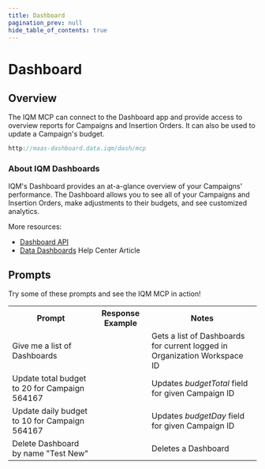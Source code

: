 ```yaml
---
title: Dashboard
pagination_prev: null
hide_table_of_contents: true
---
```




# Dashboard

## Overview

The IQM MCP can connect to the Dashboard app and provide access to overview reports for Campaigns and Insertion Orders. It can also be used to update a Campaign's budget. 

```c title="MCP Server"
http://maas-dashboard.data.iqm/dash/mcp
```

### About IQM Dashboards

IQM's Dashboard provides an at-a-glance overview of your Campaigns' performance. The Dashboard allows you to see all of your Campaigns and Insertion Orders, make adjustments to their budgets, and see customized analytics.  

More resources:
* [Dashboard API](/Guidelines/Dashboard-API-Guidelines/)
* [Data Dashboards<ExternalLink />](https://help.iqm.com/en/collections/11510700-data-dashboards) Help Center Article

## Prompts

Try some of these prompts and see the IQM MCP in action!


<table className='mcpTable' style={{maxWidth: "fit-content"}}>
<th style={{ minWidth: "300px"}}>Prompt</th>
<th>Response Example</th>
<th>Notes</th>
<tr>
  <td>Give me a list of Dashboards</td>
  <td><ImageLightbox
      thumb={MCPGetDashboards}
      full={MCPGetDashboards}
      alt="MCP Get Dashboards"
      size={200}         
      radius={8}     
    /></td>
  <td>Gets a list of Dashboards for current logged in Organization Workspace ID</td>
</tr>
<tr>
  <td>Update total budget to 20 for Campaign 564167</td>
    <td><ImageLightbox
      thumb={MCPEditBudget}
      full={MCPEditBudget}
      alt="MCP Edit Budget"
      size={200}         
      radius={8}     
    /></td>
  <td>Updates <var>budgetTotal</var> field for given Campaign ID</td>
</tr>
<tr>
  <td>Update daily budget to 10 for Campaign 564167</td>
      <td><ImageLightbox
      thumb={MCPDailyBudget}
      full={MCPDailyBudget}
      alt="MCP Daily Budget"
      size={200}         
      radius={8}     
    /></td>
  <td>Updates <var>budgetDay</var> field for given Campaign ID</td>
</tr>
<tr>
  <td>Delete Dashboard by name "Test New"</td>
      <td><ImageLightbox
      thumb={MCPDelDas}
      full={MCPDelDas}
      alt="MCP delete dashboard"
      size={200}         
      radius={8}     
    /></td>
  <td>Deletes a Dashboard</td>
</tr>
</table>
